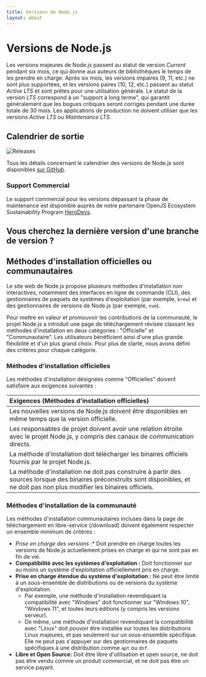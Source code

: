 ```yaml
---
title: Versions de Node.js
layout: about
---
```


# Versions de Node.js

Les versions majeures de Node.js passent au statut de version _Current_ pendant six mois, ce qui donne aux auteurs de bibliothèques le temps de les prendre en charge.
Après six mois, les versions impaires (9, 11, etc.) ne sont plus supportées, et les versions paires (10, 12, etc.) passent au statut _Active LTS_ et sont prêtes pour une utilisation générale.
Le statut de la version _LTS_ correspond à un "support à long terme", qui garantit généralement que les bogues critiques seront corrigés pendant une durée totale de 30 mois.
Les applications de production ne doivent utiliser que les versions _Active LTS_ ou _Maintenance LTS_.

## Calendrier de sortie

![Releases](https://raw.githubusercontent.com/nodejs/Release/main/schedule.svg?sanitize=true)

Tous les détails concernant le calendrier des versions de Node.js sont disponibles [sur GitHub](https://github.com/nodejs/release#release-schedule).

### Support Commercial

Le support commercial pour les versions dépassant la phase de maintenance est disponible auprès de notre partenaire OpenJS Ecosystem Sustainability Program [HeroDevs](https://www.herodevs.com/support/node-nes?utm_source=NodeJS+&utm_medium=Link&utm_campaign=Version_support_page).

## Vous cherchez la dernière version d'une branche de version ?

<DownloadReleasesTable />

## Méthodes d'installation officielles ou communautaires

Le site web de Node.js propose plusieurs méthodes d'installation non interactives, notamment des interfaces en ligne de commande (CLI), des gestionnaires de paquets de systèmes d'exploitation (par exemple, `brew`) et des gestionnaires de versions de Node.js (par exemple, `nvm`).

Pour mettre en valeur et promouvoir les contributions de la communauté, le projet Node.js a introduit une page de téléchargement révisée classant les méthodes d'installation en deux catégories : "Officielle" et "Communautaire". Les utilisateurs bénéficient ainsi d'une plus grande flexibilité et d'un plus grand choix. Pour plus de clarté, nous avons défini des critères pour chaque catégorie.

### Méthodes d'installation officielles

Les méthodes d'installation désignées comme "Officielles" doivent satisfaire aux exigences suivantes :

| Exigences (Méthodes d'installation officielles)                                                                                                                                     |
| :---------------------------------------------------------------------------------------------------------------------------------------------------------------------------------- |
| Les nouvelles versions de Node.js doivent être disponibles en même temps que la version officielle.                                                                                 |
| Les responsables de projet doivent avoir une relation étroite avec le projet Node.js, y compris des canaux de communication directs.                                                |
| La méthode d'installation doit télécharger les binaires officiels fournis par le projet Node.js.                                                                                    |
| La méthode d'installation ne doit pas construire à partir des sources lorsque des binaires préconstruits sont disponibles, et ne doit pas non plus modifier les binaires officiels. |

### Méthodes d'installation de la communauté

Les méthodes d'installation communautaires incluses dans la page de téléchargement en libre-service (/download) doivent également respecter un ensemble minimum de critères :

- _Prise en charge des versions :_\* Doit prendre en charge toutes les versions de Node.js actuellement prises en charge et qui ne sont pas en fin de vie.
- **Compatibilité avec les systèmes d'exploitation :** Doit fonctionner sur au moins un système d'exploitation officiellement pris en charge.
- **Prise en charge étendue du système d'exploitation :** Ne peut être limité à un sous-ensemble de distributions ou de versions du système d'exploitation.
  - Par exemple, une méthode d'installation revendiquant la compatibilité avec "Windows" doit fonctionner sur "Windows 10", "Windows 11", et toutes leurs éditions (y compris les versions serveur).
  - De même, une méthode d'installation revendiquant la compatibilité avec "Linux" doit pouvoir être installée sur toutes les distributions Linux majeures, et pas seulement sur un sous-ensemble spécifique. Elle ne peut pas s'appuyer sur des gestionnaires de paquets spécifiques à une distribution comme `apt` ou `dnf`.
- **Libre et Open Source:** Doit être libre d'utilisation et open source, ne doit pas être vendu comme un produit commercial, et ne doit pas être un service payant.
